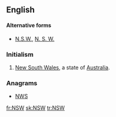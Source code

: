 {{also|nsw|NSW|N.S.W.|N. S. W.}}
==English==

====Alternative forms====
* [[N.S.W.]], [[N. S. W.]]

===Initialism===
{{head|en|initialism}}

# {{context|Australia|lang=en}} [[New South Wales]], a state of [[Australia]].

===Anagrams===
* [[NWS#English|NWS]]

[[fr:NSW]]
[[sk:NSW]]
[[tr:NSW]]